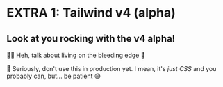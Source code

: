 # EXTRA 1: Tailwind v4 (alpha)

## Look at you rocking with the v4 alpha!

👨‍💼 Heh, talk about living on the bleeding edge 🔪

🦉 Seriously, don't use this in production yet. I mean, it's _just CSS_ and you probably can, but... be patient 😅
